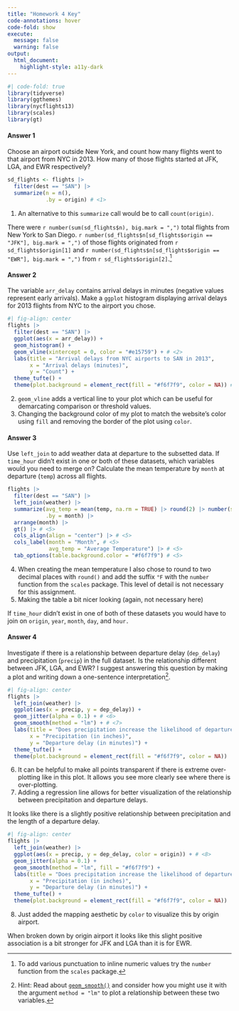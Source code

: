 ```yaml
---
title: "Homework 4 Key"
code-annotations: hover
code-fold: show
execute: 
  message: false
  warning: false
output: 
  html_document:
    highlight-style: a11y-dark
---
```


```r
#| code-fold: true
library(tidyverse)
library(ggthemes)
library(nycflights13)
library(scales)
library(gt)
```

#### Answer 1

Choose an airport outside New York, and count how many flights went to that airport from NYC in 2013. How many of those flights started at JFK, LGA, and EWR respectively?

```r
sd_flights <- flights |> 
  filter(dest == "SAN") |> 
  summarize(n = n(), 
            .by = origin) # <1> 
```
1. An alternative to this `summarize` call would be to call `count(origin)`.

There were `r number(sum(sd_flights$n), big.mark = ",")` total flights from New York to San Diego. `r number(sd_flights$n[sd_flights$origin == "JFK"], big.mark = ",")` of those flights originated from `r sd_flights$origin[1]` and `r number(sd_flights$n[sd_flights$origin == "EWR"], big.mark = ",")` from `r sd_flights$origin[2]`.^[To add various punctuation to inline numeric values try the `number` function from the `scales` package.] 

#### Answer 2

The variable `arr_delay` contains arrival delays in minutes (negative values represent early arrivals). Make a `ggplot` histogram displaying arrival delays for 2013 flights from NYC to the airport you chose.

```r
#| fig-align: center
flights |> 
  filter(dest == "SAN") |> 
  ggplot(aes(x = arr_delay)) +
  geom_histogram() + 
  geom_vline(xintercept = 0, color = "#e15759") + # <2>
  labs(title = "Arrival delays from NYC airports to SAN in 2013",
       x = "Arrival delays (minutes)",
       y = "Count") +
  theme_tufte() + 
  theme(plot.background = element_rect(fill = "#f6f7f9", color = NA)) # <3>
```
2. `geom_vline` adds a vertical line to your plot which can be useful for demarcating comparison or threshold values.
3. Changing the background color of my plot to match the website's color using `fill` and removing the border of the plot using `color`. 

#### Answer 3

Use `left_join` to add weather data at departure to the subsetted data. If `time_hour` didn't exist in one or both of these datasets, which variables would you need to merge on? Calculate the mean temperature by `month` at departure (`temp`) across all flights.

```r
flights |> 
  filter(dest == "SAN") |> 
  left_join(weather) |> 
  summarize(avg_temp = mean(temp, na.rm = TRUE) |> round(2) |> number(suffix = "°F"), # <4>
            .by = month) |> 
  arrange(month) |> 
  gt() |> # <5>
  cols_align(align = "center") |> # <5>
  cols_label(month = "Month", # <5>
             avg_temp = "Average Temperature") |> # <5>
  tab_options(table.background.color = "#f6f7f9") # <5>
```
4. When creating the mean temperature I also chose to round to two decimal places with `round()` and add the suffix `°F` with the `number` function from the `scales` package. This level of detail is not necessary for this assignment. 
5. Making the table a bit nicer looking (again, not necessary here)

If `time_hour` didn't exist in one of both of these datasets you would have to join on `origin`, `year`, `month`, `day`, and `hour.` 

#### Answer 4

Investigate if there is a relationship between departure delay (`dep_delay`) and precipitation (`precip`) in the full dataset. Is the relationship different between JFK, LGA, and EWR? I suggest answering this question by making a plot and writing down a one-sentence interpretation^[Hint: Read about [`geom_smooth()`](https://ggplot2.tidyverse.org/reference/geom_smooth.html) and consider how you might use it with the argument `method = "lm"` to plot a relationship between these two variables.].

```r
#| fig-align: center
flights |> 
  left_join(weather) |> 
  ggplot(aes(x = precip, y = dep_delay)) + 
  geom_jitter(alpha = 0.1) + # <6>
  geom_smooth(method = "lm") + # <7> 
  labs(title = "Does precipitation increase the likelihood of departure delays?",
       x = "Precipitation (in inches)",
       y = "Departure delay (in minutes)") + 
  theme_tufte() + 
  theme(plot.background = element_rect(fill = "#f6f7f9", color = NA))
```
6. It can be helpful to make all points transparent if there is extreme over-plotting like in this plot. It allows you see more clearly see where there is over-plotting. 
7. Adding a regression line allows for better visualization of the relationship between precipitation and departure delays. 

It looks like there is a slightly positive relationship between precipitation and the length of a departure delay. 

```r
#| fig-align: center
flights |> 
  left_join(weather) |> 
  ggplot(aes(x = precip, y = dep_delay, color = origin)) + # <8> 
  geom_jitter(alpha = 0.1) + 
  geom_smooth(method = "lm", fill = "#f6f7f9") + 
  labs(title = "Does precipitation increase the likelihood of departure delays?",
       x = "Precipitation (in inches)",
       y = "Departure delay (in minutes)") + 
  theme_tufte() + 
  theme(plot.background = element_rect(fill = "#f6f7f9", color = NA))
```
8. Just added the mapping aesthetic by `color` to visualize this by origin airport. 

When broken down by origin airport it looks like this slight positive association is a bit stronger for JFK and LGA than it is for EWR. 